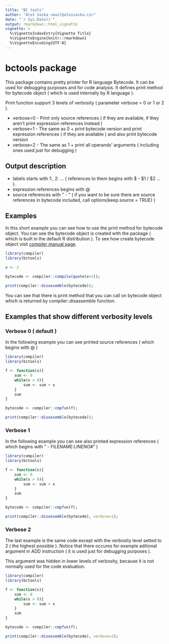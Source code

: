 ```yaml
---
title: "BC tools"
author: "Aleš Saska <mail@alessaska.cz>"
date: "`r Sys.Date()`"
output: rmarkdown::html_vignette
vignette: >
  %\VignetteIndexEntry{Vignette Title}
  %\VignetteEngine{knitr::rmarkdown}
  %\VignetteEncoding{UTF-8}
---
```


# bctools package

This package contains pretty printer for R language Bytecode. It can be used for debugging purposes and for code analysis. 
It defines print method for bytecode object ( which is used internally by R language ).

Print function support 3 levels of verbosity ( parameter verbose = 0 or 1 or 2 ).

* verbose=0 - Print only source references ( if they are available, if they aren't print expression references instead )
* verbose=1 - The same as 0 + print bytecode version and print expression references ( if they are available ) and also print bytecode version
* verbose=2 - The same as 1 + print all operands' arguments ( including ones used just for debugging )

## Output description

* labels starts with 1:, 2: ... ( references to them begins with $ - $1 / $2 ... ).
* expression references begins with @
* source references with " - " ( if you want to be sure there are source references in bytecode included, call options(keep.source = TRUE) )

## Examples

In this short example you can see how to use the print method for bytecode object. You can see the bytecode object is 
created with the \emph{compiler} package ( which is built in the default R distribution ).
To see how create bytecode object visit [compiler manual page](https://stat.ethz.ch/R-manual/R-devel/library/compiler/html/compile.html).

```r

library(compiler)
library(bctools)

x <- 2

bytecode <- compiler::compile(quote(x+2));

print(compiler::disassemble(bytecode));

```

You can see that there is print method that you can call on bytecode object which is returned by compiler::disassemble function.


## Examples that show different verbosity levels

### Verbose 0 ( default )

In the following example you can see printed source references ( which begins with @ )

```r

library(compiler)
library(bctools)

f <- function(x){
    sum <- 0
    while(x > 0){
        sum <- sum + x
    }
    sum
}

bytecode <- compiler::cmpfun(f);

print(compiler::disassemble(bytecode));

```

### Verbose 1

In the following example you can see also printed expression references ( which begins with " - FILENAME:LINENO#" )

```r

library(compiler)
library(bctools)

f <- function(x){
    sum <- 0
    while(x > 0){
        sum <- sum + x
    }
    sum
}

bytecode <- compiler::cmpfun(f);

print(compiler::disassemble(bytecode), verbose=1);

```


### Verbose 2

The last example is the same code except with the verbosity level setted to 2 ( the highest possible ).
Notice that there occures for example aditional argument in ADD instruction ( it is used just for debugging purposes ).


This argument was hidden in lower levels of verbosity, because it is not normally used for the code evaluation.

```r

library(compiler)
library(bctools)

f <- function(x){
    sum <- 0
    while(x > 0){
        sum <- sum + x
    }
    sum
}

bytecode <- compiler::cmpfun(f);

print(compiler::disassemble(bytecode), verbose=2);


```
